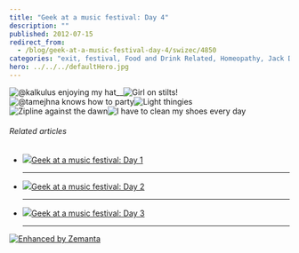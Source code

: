 ```yaml
---
title: "Geek at a music festival: Day 4"
description: ""
published: 2012-07-15
redirect_from:
  - /blog/geek-at-a-music-festival-day-4/swizec/4850
categories: "exit, festival, Food and Drink Related, Homeopathy, Jack Daniel, Liquor and Wine, Travel + Events"
hero: ../../../defaultHero.jpg
---
```


![@kalkulus enjoying my hat](http://distilleryimage2.instagram.com/1aabd8acce2611e19b0622000a1e8a4f_7.jpg "@kalkulus enjoying my hat")![]()![]()![]()\_\_![Girl on stilts!](http://swizec.com/blog/wp-content/uploads/2012/07/photo-21-e1342368872701-764x1024.jpg "Girl on stilts!")![@tamejhna knows how to party](http://swizec.com/blog/wp-content/uploads/2012/07/photo-41-e1342368973262-1024x764.jpg "@tamejhna knows how to party")![Light thingies](http://swizec.com/blog/wp-content/uploads/2012/07/photo-32-e1342369052888-764x1024.jpg "Light thingies")![Zipline against the dawn](http://swizec.com/blog/wp-content/uploads/2012/07/zipline-e1342369138635-1024x764.jpg "Zipline against the dawn")![I have to clean my shoes every day](http://swizec.com/blog/wp-content/uploads/2012/07/photo3-1024x764.jpg "I have to clean my shoes every day")

###### Related articles

- [![](http://i.zemanta.com/100106846_80_80.jpg)](http://swizec.com/blog/geek-at-a-music-festival-day-1/swizec/4825)[Geek at a music festival: Day 1](http://swizec.com/blog/geek-at-a-music-festival-day-1/swizec/4825)

  ***

- [![](http://i.zemanta.com/100305583_80_80.jpg)](http://swizec.com/blog/geek-at-a-music-festival-day-2/swizec/4830)[Geek at a music festival: Day 2](http://swizec.com/blog/geek-at-a-music-festival-day-2/swizec/4830)

  ***

- [![](http://i.zemanta.com/100568602_80_80.jpg)](http://swizec.com/blog/geek-at-a-music-festival-day-3/swizec/4838)[Geek at a music festival: Day 3](http://swizec.com/blog/geek-at-a-music-festival-day-3/swizec/4838)

  ***

[![Enhanced by Zemanta](http://img.zemanta.com/zemified_e.png?x-id=437bff9f-68d7-43ba-9e9f-88d47eb0a0a7)](http://www.zemanta.com/?px "Enhanced by Zemanta")

